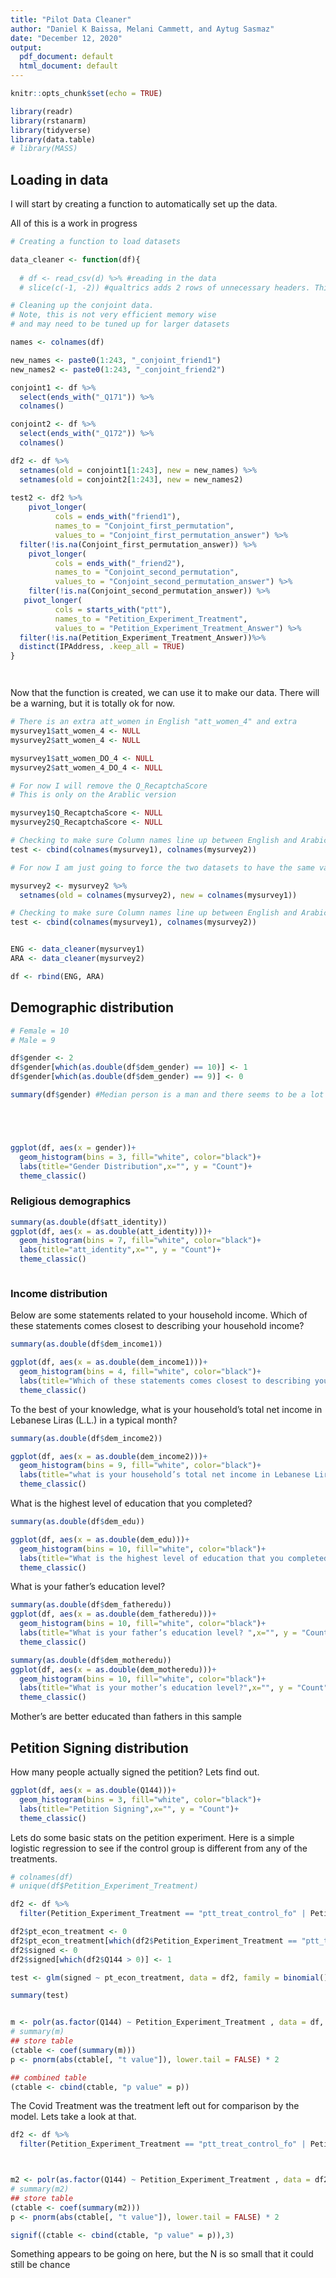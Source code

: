 ```yaml
---
title: "Pilot Data Cleaner"
author: "Daniel K Baissa, Melani Cammett, and Aytug Sasmaz"
date: "December 12, 2020"
output:
  pdf_document: default
  html_document: default
---
```


```r
knitr::opts_chunk$set(echo = TRUE)

library(readr)
library(rstanarm)
library(tidyverse)
library(data.table)
# library(MASS)
```

## Loading in data

I will start by creating a function to automatically set up the data.

All of this is a work in progress
```r
# Creating a function to load datasets

data_cleaner <- function(df){
 
  # df <- read_csv(d) %>% #reading in the data
  # slice(c(-1, -2)) #qualtrics adds 2 rows of unnecessary headers. This removes them.

# Cleaning up the conjoint data. 
# Note, this is not very efficient memory wise 
# and may need to be tuned up for larger datasets

names <- colnames(df)

new_names <- paste0(1:243, "_conjoint_friend1")
new_names2 <- paste0(1:243, "_conjoint_friend2")

conjoint1 <- df %>% 
  select(ends_with("_Q171")) %>% 
  colnames()

conjoint2 <- df %>% 
  select(ends_with("_Q172")) %>% 
  colnames()

df2 <- df %>% 
  setnames(old = conjoint1[1:243], new = new_names) %>%
  setnames(old = conjoint2[1:243], new = new_names2)
  
test2 <- df2 %>%  
    pivot_longer(
          cols = ends_with("friend1"),
          names_to = "Conjoint_first_permutation",
          values_to = "Conjoint_first_permutation_answer") %>%
  filter(!is.na(Conjoint_first_permutation_answer)) %>%  
    pivot_longer(
          cols = ends_with("_friend2"),
          names_to = "Conjoint_second_permutation",
          values_to = "Conjoint_second_permutation_answer") %>%
    filter(!is.na(Conjoint_second_permutation_answer)) %>%
   pivot_longer(
          cols = starts_with("ptt"),
          names_to = "Petition_Experiment_Treatment",
          values_to = "Petition_Experiment_Treatment_Answer") %>%
  filter(!is.na(Petition_Experiment_Treatment_Answer))%>%
  distinct(IPAddress, .keep_all = TRUE)
}




```


Now that the function is created, we can use it to make our data.
There will be a warning, but it is totally ok for now.

```r


# There is an extra att_women in English "att_women_4" and extra 
mysurvey1$att_women_4 <- NULL
mysurvey2$att_women_4 <- NULL

mysurvey1$att_women_DO_4 <- NULL
mysurvey2$att_women_4_DO_4 <- NULL

# For now I will remove the Q_RecaptchaScore 
# This is only on the Arablic version

mysurvey1$Q_RecaptchaScore <- NULL
mysurvey2$Q_RecaptchaScore <- NULL

# Checking to make sure Column names line up between English and Arabic
test <- cbind(colnames(mysurvey1), colnames(mysurvey2))

# For now I am just going to force the two datasets to have the same variable names

mysurvey2 <- mysurvey2 %>% 
  setnames(old = colnames(mysurvey2), new = colnames(mysurvey1)) 

# Checking to make sure Column names line up between English and Arabic
test <- cbind(colnames(mysurvey1), colnames(mysurvey2))


ENG <- data_cleaner(mysurvey1)
ARA <- data_cleaner(mysurvey2)

df <- rbind(ENG, ARA)

```

## Demographic distribution 

```r

# Female = 10
# Male = 9

df$gender <- 2
df$gender[which(as.double(df$dem_gender) == 10)] <- 1
df$gender[which(as.double(df$dem_gender) == 9)] <- 0

summary(df$gender) #Median person is a man and there seems to be a lot more men






```

```r

ggplot(df, aes(x = gender))+
  geom_histogram(bins = 3, fill="white", color="black")+
  labs(title="Gender Distribution",x="", y = "Count")+
  theme_classic()

```

### Religious demographics

```r
summary(as.double(df$att_identity))
ggplot(df, aes(x = as.double(att_identity)))+
  geom_histogram(bins = 7, fill="white", color="black")+
  labs(title="att_identity",x="", y = "Count")+
  theme_classic()

```

```r

```


### Income distribution

Below are some statements related to your household income. Which of these statements comes closest to describing your household income?
```r
summary(as.double(df$dem_income1))


```
```r
ggplot(df, aes(x = as.double(dem_income1)))+
  geom_histogram(bins = 4, fill="white", color="black")+
  labs(title="Which of these statements comes closest to describing your household income?",x="", y = "Count")+
  theme_classic()

```
To the best of your knowledge, what is your household’s total net income in Lebanese Liras (L.L.) in a typical month? 

```r
summary(as.double(df$dem_income2))


```
```r
ggplot(df, aes(x = as.double(dem_income2)))+
  geom_histogram(bins = 9, fill="white", color="black")+
  labs(title="what is your household’s total net income in Lebanese Liras (L.L.) in a typical month?",x="", y = "Count")+
  theme_classic()

```


What is the highest level of education that you completed?

```r
summary(as.double(df$dem_edu))

```
```r
ggplot(df, aes(x = as.double(dem_edu)))+
  geom_histogram(bins = 10, fill="white", color="black")+
  labs(title="What is the highest level of education that you completed?",x="", y = "Count")+
  theme_classic()

```

What is your father’s education level? 

```r
summary(as.double(df$dem_fatheredu))
ggplot(df, aes(x = as.double(dem_fatheredu)))+
  geom_histogram(bins = 10, fill="white", color="black")+
  labs(title="What is your father’s education level? ",x="", y = "Count")+
  theme_classic()

```


```r

summary(as.double(df$dem_motheredu))
ggplot(df, aes(x = as.double(dem_motheredu)))+
  geom_histogram(bins = 10, fill="white", color="black")+
  labs(title="What is your mother’s education level?",x="", y = "Count")+
  theme_classic()

```

Mother's are better educated than fathers in this sample

## Petition Signing distribution 

How many people actually signed the petition?
Lets find out. 

```r

ggplot(df, aes(x = as.double(Q144)))+
  geom_histogram(bins = 3, fill="white", color="black")+
  labs(title="Petition Signing",x="", y = "Count")+
  theme_classic()

```

Lets do some basic stats on the petition experiment. 
Here is a simple logistic regression to see if the control group is different from any of the treatments. 

```r

# colnames(df)
# unique(df$Petition_Experiment_Treatment)

df2 <- df %>% 
  filter(Petition_Experiment_Treatment == "ptt_treat_control_fo" | Petition_Experiment_Treatment == "ptt_treat_eco_foll") 

df2$pt_econ_treatment <- 0
df2$pt_econ_treatment[which(df2$Petition_Experiment_Treatment == "ptt_treat_eco_foll")] <- 1
df2$signed <- 0
df2$signed[which(df2$Q144 > 0)] <- 1

test <- glm(signed ~ pt_econ_treatment, data = df2, family = binomial())

summary(test)



```


```r
m <- polr(as.factor(Q144) ~ Petition_Experiment_Treatment , data = df, Hess=TRUE)
# summary(m)
## store table
(ctable <- coef(summary(m)))
p <- pnorm(abs(ctable[, "t value"]), lower.tail = FALSE) * 2

```

```r
## combined table
(ctable <- cbind(ctable, "p value" = p))
```


The Covid Treatment was the treatment left out for comparison by the model. Lets take a look at that.

```r
df2 <- df %>%
  filter(Petition_Experiment_Treatment == "ptt_treat_control_fo" | Petition_Experiment_Treatment == "ptt_cont_foll")



m2 <- polr(as.factor(Q144) ~ Petition_Experiment_Treatment , data = df2, Hess=TRUE)
# summary(m2)
## store table
(ctable <- coef(summary(m2)))
p <- pnorm(abs(ctable[, "t value"]), lower.tail = FALSE) * 2

```

```r
signif((ctable <- cbind(ctable, "p value" = p)),3)
```

Something appears to be going on here, but the N is so small that it could still be chance
